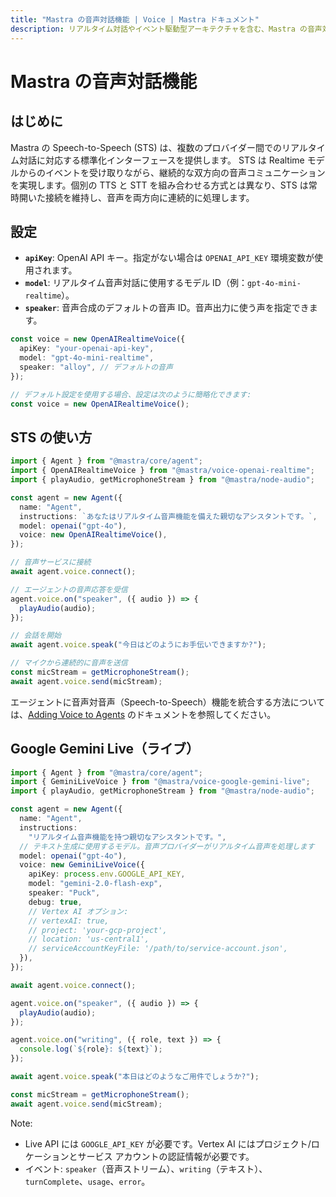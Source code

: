```yaml
---
title: "Mastra の音声対話機能 | Voice | Mastra ドキュメント"
description: リアルタイム対話やイベント駆動型アーキテクチャを含む、Mastra の音声対話機能の概要です。
---
```


# Mastra の音声対話機能

## はじめに

Mastra の Speech-to-Speech (STS) は、複数のプロバイダー間でのリアルタイム対話に対応する標準化インターフェースを提供します。
STS は Realtime モデルからのイベントを受け取りながら、継続的な双方向の音声コミュニケーションを実現します。個別の TTS と STT を組み合わせる方式とは異なり、STS は常時開いた接続を維持し、音声を両方向に連続的に処理します。

## 設定

* **`apiKey`**: OpenAI API キー。指定がない場合は `OPENAI_API_KEY` 環境変数が使用されます。
* **`model`**: リアルタイム音声対話に使用するモデル ID（例：`gpt-4o-mini-realtime`）。
* **`speaker`**: 音声合成のデフォルトの音声 ID。音声出力に使う声を指定できます。

```typescript
const voice = new OpenAIRealtimeVoice({
  apiKey: "your-openai-api-key",
  model: "gpt-4o-mini-realtime",
  speaker: "alloy", // デフォルトの音声
});

// デフォルト設定を使用する場合、設定は次のように簡略化できます:
const voice = new OpenAIRealtimeVoice();
```


## STS の使い方

```typescript
import { Agent } from "@mastra/core/agent";
import { OpenAIRealtimeVoice } from "@mastra/voice-openai-realtime";
import { playAudio, getMicrophoneStream } from "@mastra/node-audio";

const agent = new Agent({
  name: "Agent",
  instructions: `あなたはリアルタイム音声機能を備えた親切なアシスタントです。`,
  model: openai("gpt-4o"),
  voice: new OpenAIRealtimeVoice(),
});

// 音声サービスに接続
await agent.voice.connect();

// エージェントの音声応答を受信
agent.voice.on("speaker", ({ audio }) => {
  playAudio(audio);
});

// 会話を開始
await agent.voice.speak("今日はどのようにお手伝いできますか?");

// マイクから連続的に音声を送信
const micStream = getMicrophoneStream();
await agent.voice.send(micStream);
```

エージェントに音声対音声（Speech-to-Speech）機能を統合する方法については、[Adding Voice to Agents](/docs/agents/adding-voice) のドキュメントを参照してください。


## Google Gemini Live（ライブ）

```typescript
import { Agent } from "@mastra/core/agent";
import { GeminiLiveVoice } from "@mastra/voice-google-gemini-live";
import { playAudio, getMicrophoneStream } from "@mastra/node-audio";

const agent = new Agent({
  name: "Agent",
  instructions:
    "リアルタイム音声機能を持つ親切なアシスタントです。",
  // テキスト生成に使用するモデル。音声プロバイダーがリアルタイム音声を処理します
  model: openai("gpt-4o"),
  voice: new GeminiLiveVoice({
    apiKey: process.env.GOOGLE_API_KEY,
    model: "gemini-2.0-flash-exp",
    speaker: "Puck",
    debug: true,
    // Vertex AI オプション:
    // vertexAI: true,
    // project: 'your-gcp-project',
    // location: 'us-central1',
    // serviceAccountKeyFile: '/path/to/service-account.json',
  }),
});

await agent.voice.connect();

agent.voice.on("speaker", ({ audio }) => {
  playAudio(audio);
});

agent.voice.on("writing", ({ role, text }) => {
  console.log(`${role}: ${text}`);
});

await agent.voice.speak("本日はどのようなご用件でしょうか?");

const micStream = getMicrophoneStream();
await agent.voice.send(micStream);
```

Note:

* Live API には `GOOGLE_API_KEY` が必要です。Vertex AI にはプロジェクト/ロケーションとサービス アカウントの認証情報が必要です。
* イベント: `speaker`（音声ストリーム）、`writing`（テキスト）、`turnComplete`、`usage`、`error`。
